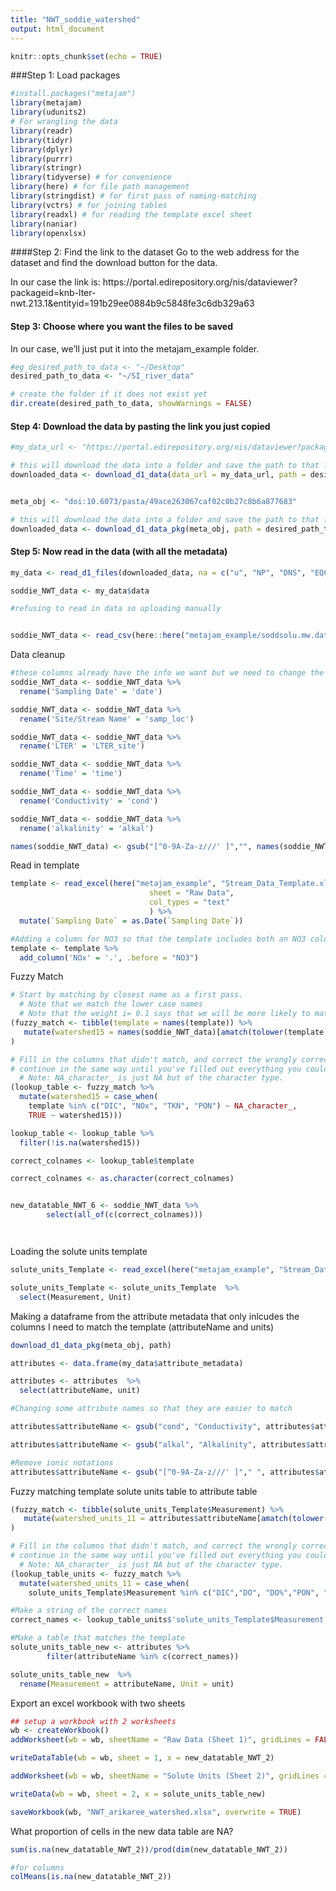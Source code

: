 ```yaml
---
title: "NWT_soddie_watershed"
output: html_document
---
```


```r
knitr::opts_chunk$set(echo = TRUE)
```

###Step 1: Load packages

```r
#install.packages("metajam")
library(metajam)  
library(udunits2)
# For wrangling the data
library(readr)
library(tidyr)
library(dplyr)
library(purrr)
library(stringr)
library(tidyverse) # for convenience
library(here) # for file path management
library(stringdist) # for first pass of naming-matching
library(vctrs) # for joining tables
library(readxl) # for reading the template excel sheet
library(naniar)
library(openxlsx)

```


####Step 2: Find the link to the dataset
Go to the web address for the dataset and find the download button for the data. 

In our case the link is: https://portal.edirepository.org/nis/dataviewer?packageid=knb-lter-nwt.213.1&entityid=191b29ee0884b9c5848fe3c6db329a63

#### Step 3: Choose where you want the files to be saved
In our case, we'll just put it into the metajam_example folder.

```r


#eg desired_path_to_data <- "~/Desktop"
desired_path_to_data <- "~/SI_river_data"

# create the folder if it does not exist yet
dir.create(desired_path_to_data, showWarnings = FALSE)


```

#### Step 4: Download the data by pasting the link you just copied

```r


#my_data_url <- "https://portal.edirepository.org/nis/dataviewer?packageid=knb-lter-nwt.213.1&entityid=191b29ee0884b9c5848fe3c6db329a63"

# this will download the data into a folder and save the path to that folder
downloaded_data <- download_d1_data(data_url = my_data_url, path = desired_path_to_data)



```


```r

meta_obj <- "doi:10.6073/pasta/49ace263067caf02c0b27c8b6a877683"

# this will download the data into a folder and save the path to that folder
downloaded_data <- download_d1_data_pkg(meta_obj, path = desired_path_to_data)


```


#### Step 5: Now read in the data (with all the metadata)

```r


my_data <- read_d1_files(downloaded_data, na = c("u", "NP", "DNS", "EQCL"))

soddie_NWT_data <- my_data$data

#refusing to read in data so uploading manually


soddie_NWT_data <- read_csv(here::here("metajam_example/soddsolu.mw.data.csv"), na = c("NP", "Not Performed"))

```

Data cleanup

```r

#these columns already have the info we want but we need to change the column names to match the template
soddie_NWT_data <- soddie_NWT_data %>% 
  rename('Sampling Date' = 'date')

soddie_NWT_data <- soddie_NWT_data %>% 
  rename('Site/Stream Name' = 'samp_loc')

soddie_NWT_data <- soddie_NWT_data %>% 
  rename('LTER' = 'LTER_site')

soddie_NWT_data <- soddie_NWT_data %>% 
  rename('Time' = 'time')

soddie_NWT_data <- soddie_NWT_data %>% 
  rename('Conductivity' = 'cond')

soddie_NWT_data <- soddie_NWT_data %>% 
  rename('alkalinity' = 'alkal')

names(soddie_NWT_data) <- gsub("[^0-9A-Za-z///' ]","", names(soddie_NWT_data))

```

Read in template
```r

template <- read_excel(here("metajam_example", "Stream_Data_Template.xlsx"), 
                               sheet = "Raw Data",
                               col_types = "text"
                               ) %>%
  mutate(`Sampling Date` = as.Date(`Sampling Date`))

#Adding a column for NO3 so that the template includes both an NO3 column and NOx column
template <- template %>% 
  add_column('NOx' = '.', .before = "NO3")


```

Fuzzy Match

```r

# Start by matching by closest name as a first pass. 
  # Note that we match the lower case names
  # Note that the weight i= 0.1 says that we will be more likely to match if watershed 1 = template + extra
(fuzzy_match <- tibble(template = names(template)) %>%
   mutate(watershed15 = names(soddie_NWT_data)[amatch(tolower(template), tolower(names(soddie_NWT_data)), maxDist = 1, weight = c(d=1,i=0.1,s=1,t=1))])
)


```

```r

# Fill in the columns that didn't match, and correct the wrongly corrected matches
# continue in the same way until you've filled out everything you could.
  # Note: NA_character_ is just NA but of the character type.
(lookup_table <- fuzzy_match %>%
  mutate(watershed15 = case_when(
    template %in% c("DIC", "NOx", "TKN", "PON") ~ NA_character_,
    TRUE ~ watershed15)))

lookup_table <- lookup_table %>%
  filter(!is.na(watershed15))

correct_colnames <- lookup_table$template

correct_colnames <- as.character(correct_colnames)



```



```r



new_datatable_NWT_6 <- soddie_NWT_data %>% 
        select(all_of(c(correct_colnames)))




```



Loading the solute units template

```r


solute_units_Template <- read_excel(here("metajam_example", "Stream_Data_Template.xlsx"), sheet = "Solute Units" )

solute_units_Template <- solute_units_Template  %>%
  select(Measurement, Unit)


```

Making a dataframe from the attribute metadata that only inlcudes the columns I need to match the template (attributeName and units)
```r


download_d1_data_pkg(meta_obj, path)

attributes <- data.frame(my_data$attribute_metadata)

attributes <- attributes  %>%
  select(attributeName, unit)

#Changing some attribute names so that they are easier to match

attributes$attributeName <- gsub("cond", "Conductivity", attributes$attributeName)

attributes$attributeName <- gsub("alkal", "Alkalinity", attributes$attributeName)

#Remove ionic notations
attributes$attributeName <- gsub("[^0-9A-Za-z///' ]"," ", attributes$attributeName)

```



Fuzzy matching template solute units table to attribute table
```r

(fuzzy_match <- tibble(solute_units_Template$Measurement) %>%
   mutate(watershed_units_11 = attributes$attributeName[amatch(tolower(solute_units_Template$Measurement), tolower(attributes$attributeName), maxDist = 1, weight = c(d=1,i=0.1,s=1,t=1))])
)


```

```r


# Fill in the columns that didn't match, and correct the wrongly corrected matches
# continue in the same way until you've filled out everything you could.
  # Note: NA_character_ is just NA but of the character type.
(lookup_table_units <- fuzzy_match %>%
  mutate(watershed_units_11 = case_when(
    solute_units_Template$Measurement %in% c("DIC","DO", "DO%","PON", "TKN") ~ NA_character_, TRUE ~ watershed_units_11)))

#Make a string of the correct names
correct_names <- lookup_table_units$'solute_units_Template$Measurement'


```

```r

#Make a table that matches the template
solute_units_table_new <- attributes %>% 
        filter(attributeName %in% c(correct_names))

solute_units_table_new  %>% 
  rename(Measurement = attributeName, Unit = unit)

```

Export an excel workbook with two sheets

```r


## setup a workbook with 2 worksheets
wb <- createWorkbook()
addWorksheet(wb = wb, sheetName = "Raw Data (Sheet 1)", gridLines = FALSE)

writeDataTable(wb = wb, sheet = 1, x = new_datatable_NWT_2)

addWorksheet(wb = wb, sheetName = "Solute Units (Sheet 2)", gridLines = FALSE)

writeData(wb = wb, sheet = 2, x = solute_units_table_new)

saveWorkbook(wb, "NWT_arikaree_watershed.xlsx", overwrite = TRUE)

```

What proportion of cells in the new data table are NA?

```r

sum(is.na(new_datatable_NWT_2))/prod(dim(new_datatable_NWT_2))

#for columns
colMeans(is.na(new_datatable_NWT_2))

```